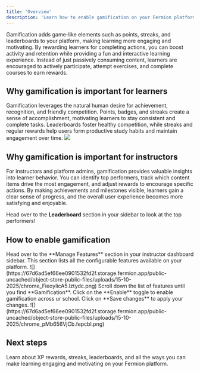 ```yaml
---
title: 'Overview'
description: 'Learn how to enable gamification on your Fermion platform to increase engagement, retention, and learner motivation.'
---
```


Gamification adds game-like elements such as points, streaks, and leaderboards to your platform, making learning more engaging and motivating. By rewarding learners for completing actions, you can boost activity and retention while providing a fun and interactive learning experience. Instead of just passively consuming content, learners are encouraged to actively participate, attempt exercises, and complete courses to earn rewards.

## Why gamification is important for learners
Gamification leverages the natural human desire for achievement, recognition, and friendly competition. Points, badges, and streaks create a sense of accomplishment, motivating learners to stay consistent and complete tasks. Leaderboards foster healthy competition, while streaks and regular rewards help users form productive study habits and maintain engagement over time.
![](https://67d6ad5ef66ee0901532fd2f.storage.fermion.app/public-uncached/object-store-public-files/uploads/15-10-2025/YL4atfjEvw.amhxkx.png)

## Why gamification is important for instructors
For instructors and platform admins, gamification provides valuable insights into learner behavior. You can identify top performers, track which content items drive the most engagement, and adjust rewards to encourage specific actions. By making achievements and milestones visible, learners gain a clear sense of progress, and the overall user experience becomes more satisfying and enjoyable.

Head over to the **Leaderboard** section in your sidebar to look at the top performers!

## How to enable gamification 


<Steps>
  <Step title="Access manage features">
    Head over to the **Manage Features** section in your instructor dashboard sidebar. This section lists all the configurable features available on your platform.
    ![](https://67d6ad5ef66ee0901532fd2f.storage.fermion.app/public-uncached/object-store-public-files/uploads/15-10-2025/chrome_FieoyIicA5.lztydc.png)
  </Step>

  <Step title="Locate Gamification and enable it">
    Scroll down the list of features until you find **Gamification**.  Click on the **Enable** toggle to enable gamification across ur school. Click on **Save changes** to apply your changes.
    ![](https://67d6ad5ef66ee0901532fd2f.storage.fermion.app/public-uncached/object-store-public-files/uploads/15-10-2025/chrome_pMb656VjCb.fepcbl.png)
  </Step>

</Steps>

## Next steps

<Columns cols={1}>

  <Card title="Explore Gamification Features" href="/gamification/features">
    Learn about XP rewards, streaks, leaderboards, and all the ways you can make learning engaging and motivating on your Fermion platform.
  </Card>

</Columns>

